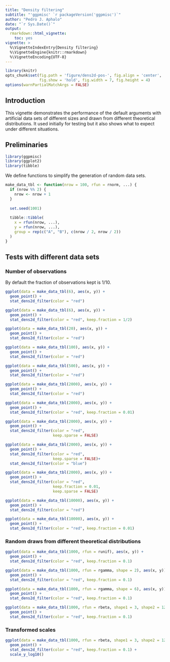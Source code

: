 ```yaml
---
title: "Density filtering"
subtitle: "'ggpmisc' `r packageVersion('ggpmisc')`"
author: "Pedro J. Aphalo"
date: "`r Sys.Date()`"
output: 
  rmarkdown::html_vignette:
    toc: yes
vignette: >
  %\VignetteIndexEntry{Density filtering}
  %\VignetteEngine{knitr::rmarkdown}
  %\VignetteEncoding{UTF-8}
---
```


```r
library(knitr)
opts_chunk$set(fig.path = 'figure/dens2d-pos-', fig.align = 'center', 
               fig.show = 'hold', fig.width = 7, fig.height = 4)
options(warnPartialMatchArgs = FALSE)
```

## Introduction

This vignette demonstrates the performance of the default arguments with 
artificial data sets of different sizes and drawn from different theoretical 
distributions. It used initially for testing but it also shows what to expect
under different situations.

## Preliminaries

```r
library(ggpmisc)
library(ggplot2)
library(tibble)
```

We define functions to simplify the generation of random data sets.

```r
make_data_tbl <- function(nrow = 100, rfun = rnorm, ...) {
  if (nrow %% 2) {
    nrow <- nrow + 1
  }
  
  set.seed(1001)
  
  tibble::tibble(
    x = rfun(nrow, ...),
    y = rfun(nrow, ...),
    group = rep(c("A", "B"), c(nrow / 2, nrow / 2))
  )
}
```

## Tests with different data sets

### Number of observations

By default the fraction of observations kept is 1/10.

```r
ggplot(data = make_data_tbl(6), aes(x, y)) +
  geom_point() +
  stat_dens2d_filter(color = "red")
```

```r
ggplot(data = make_data_tbl(6), aes(x, y)) +
  geom_point() +
  stat_dens2d_filter(color = "red", keep.fraction = 1/2)
```

```r
ggplot(data = make_data_tbl(20), aes(x, y)) +
  geom_point() +
  stat_dens2d_filter(color = "red")
```

```r
ggplot(data = make_data_tbl(100), aes(x, y)) +
  geom_point() +
  stat_dens2d_filter(color = "red")
```

```r
ggplot(data = make_data_tbl(500), aes(x, y)) +
  geom_point() +
  stat_dens2d_filter(color = "red")
```

```r
ggplot(data = make_data_tbl(2000), aes(x, y)) +
  geom_point() +
  stat_dens2d_filter(color = "red")
```

```r
ggplot(data = make_data_tbl(2000), aes(x, y)) +
  geom_point() +
  stat_dens2d_filter(color = "red", keep.fraction = 0.01)
```

```r
ggplot(data = make_data_tbl(2000), aes(x, y)) +
  geom_point() +
  stat_dens2d_filter(color = "red", 
                     keep.sparse = FALSE)
```

```r
ggplot(data = make_data_tbl(2000), aes(x, y)) +
  geom_point() +
  stat_dens2d_filter(color = "red", 
                     keep.sparse = FALSE)+
  stat_dens2d_filter(color = "blue")
```

```r
ggplot(data = make_data_tbl(2000), aes(x, y)) +
  geom_point() +
  stat_dens2d_filter(color = "red", 
                     keep.fraction = 0.01,
                     keep.sparse = FALSE)
```

```r
ggplot(data = make_data_tbl(10000), aes(x, y)) +
  geom_point() +
  stat_dens2d_filter(color = "red")
```

```r
ggplot(data = make_data_tbl(10000), aes(x, y)) +
  geom_point() +
  stat_dens2d_filter(color = "red", keep.fraction = 0.01)
```

### Random draws from different theoretical distributions

```r
ggplot(data = make_data_tbl(1000, rfun = runif), aes(x, y)) +
  geom_point() +
  stat_dens2d_filter(color = "red", keep.fraction = 0.1)
```

```r
ggplot(data = make_data_tbl(1000, rfun = rgamma, shape = 2), aes(x, y)) +
  geom_point() +
  stat_dens2d_filter(color = "red", keep.fraction = 0.1)
```

```r
ggplot(data = make_data_tbl(1000, rfun = rgamma, shape = 6), aes(x, y)) +
  geom_point() +
  stat_dens2d_filter(color = "red", keep.fraction = 0.1)
```

```r
ggplot(data = make_data_tbl(1000, rfun = rbeta, shape1 = 3, shape2 = 12), aes(x, y)) +
  geom_point() +
  stat_dens2d_filter(color = "red", keep.fraction = 0.1)
```

### Transformed scales

```r
ggplot(data = make_data_tbl(1000, rfun = rbeta, shape1 = 3, shape2 = 12), aes(x, y)) +
  geom_point() +
  stat_dens2d_filter(color = "red", keep.fraction = 0.1) +
  scale_y_log10()
```
